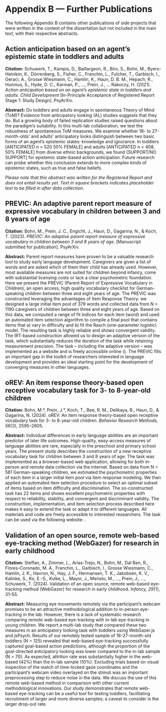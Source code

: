 # Appendix B — Further Publications {-#appendixB}

The following Appendix B contains other publications of side projects that were written in the context of the dissertation but not included in the main text, with their respective abstracts.

## Action anticipation based on an agent’s epistemic state in toddlers and adults {-#manybabies}

**Citation:** Schuwerk, T., Kampis, D., Baillargeon, R., Biro, S., Bohn, M., Byers-Heinlein, K., Dörrenberg, S., Fisher, C., Franchin, L., Fulcher, T., Garbisch, I., Geraci, A., Grosse Wiesmann, C., Hamlin, K., Haun, D. B. M., Hepach, R., Hunnius, S., Hyde, D. C., Karman, P., ..., Prein, J., ... Rakoczy, H. (2021). *Action anticipation based on an agent’s epistemic state in toddlers and adults. Child Development* [In-Principle Acceptance of Registered Report Stage 1: Study Design]. PsyArXiv. \mbox{\url{https://doi.org/10.31234/osf.io/x4jbm}}

**Abstract:** Do toddlers and adults engage in spontaneous Theory of Mind (ToM)? Evidence from anticipatory looking (AL) studies suggests that they do. But a growing body of failed replication studies raised questions about the paradigm’s suitability. In this multi-lab collaboration, we test the robustness of spontaneous ToM measures. We examine whether 18- to 27-month-olds’ and adults’ anticipatory looks distinguish between two basic forms of an agent’s epistemic states: knowledge and ignorance. In toddlers [ANTICIPATED n = 520 50% FEMALE] and adults [ANTICIPATED n = 408, 50% FEMALE] from diverse ethnic backgrounds, we found [SUPPORT/NO SUPPORT] for epistemic state-based action anticipation. Future research can probe whether this conclusion extends to more complex kinds of epistemic states, such as true and false beliefs.

*Please note that this abstract was written for the Registered Report and does not entail results yet. Text in square brackets indicates placeholder text to be filled in after data collection.*

\newpage

## PREVIC: An adaptive parent report measure of expressive vocabulary in children between 3 and 8 years of age {-#previc}

**Citation:** Bohn, M., Prein, J. C., Engicht, J., Haun, D., Gagarina, N., & Koch, T. (2023). *PREVIC: An adaptive parent report measure of expressive vocabulary in children between 3 and 8 years of age.* [Manuscript submitted for publication]. PsyArXiv. \mbox{\url{https://doi.org/10.31234/osf.io/hvncp}} 

**Abstract:** Parent report measures have proven to be a valuable research tool to study early language development. Caregivers are given a list of words and are asked which of them their child has already used. However, most available measures are not suited for children beyond infancy, come with substantial licensing costs or lack a clear psychometric foundation. Here we present the PREVIC (Parent Report of Expressive Vocabulary in Children), an open access, high quality vocabulary checklist for German-speaking children between three and eight years of age. The PREVIC was constructed leveraging the advantages of Item Response Theory: we designed a large initial item pool of 379 words and collected data from N = 1190 caregivers of children between three and eight years of age. Based on this data, we computed a range of fit indices for each item (word) and used an automated item selection algorithm to compile a final pool that contains items that a) vary in difficulty and b) fit the Rasch (one-parameter logistic) model. The resulting task is highly reliable and shows convergent validity. The IRT-based construction allowed us to design an adaptive version of the task, which substantially reduces the duration of the task while retaining measurement precision. The task -- including the adaptive version -- was implemented as a website and is freely accessible online (\mbox{\url{https://ccp-odc.eva.mpg.de/previc-demo/}}). The PREVIC fills an important gap in the toolkit of researchers interested in language development and provides an ideal starting point for the development of converging measures in other languages.

\newpage

## oREV: An item response theory-based open receptive vocabulary task for 3- to 8-year-old children {-#orev}

**Citation:** Bohn, M.\*, Prein, J.\*, Koch, T., Bee, R. M., Delikaya, B., Haun, D., & Gagarina, N. (2024). oREV: An item response theory-based open receptive vocabulary task for 3- to 8-year-old children. *Behavior Research Methods, 56*(3), 2595–2605. \mbox{\url{https://doi.org/10.3758/s13428-023-02169-3}}

**Abstract:** Individual differences in early language abilities are an important predictor of later life outcomes. High-quality, easy-access measures of language abilities are rare, especially in the preschool and primary school years. The present study describes the construction of a new receptive vocabulary task for children between 3 and 8 years of age. The task was implemented as a browser-based web application, allowing for both in-person and remote data collection via the internet. Based on data from N = 581 German-speaking children, we estimated the psychometric properties of each item in a larger initial item pool via item response modeling. We then applied an automated item selection procedure to select an optimal subset of items based on item difficulty and discrimination. The so-constructed task has 22 items and shows excellent psychometric properties with respect to reliability, stability, and convergent and discriminant validity. The construction, implementation, and item selection process described here makes it easy to extend the task or adapt it to different languages. All materials and code are freely accessible to interested researchers. The task can be used via the following website: \mbox{\url{https://ccp-odc.eva.mpg.de/orev-demo}}.

\newpage

## Validation of an open source, remote web-based eye-tracking method (WebGazer) for research in early childhood {-#manywebcams}

**Citation:** Steffan, A., Zimmer, L., Arias-Trejo, N., Bohn, M., Dal Ben, R., Flores-Coronado, M. A., Franchin, L., Garbisch, I., Grosse Wiesmann, C., Hamlin, J. K., Havron, N., Hay, J. F., Hermansen, T. K., Jakobsen, K. V., Kalinke, S., Ko, E.-S., Kulke, L., Mayor, J., Meristo, M., …, Prein, J., …, Schuwerk, T. (2024). Validation of an open source, remote web-based eye-tracking method (WebGazer) for research in early childhood. *Infancy, 29*(1), 31–55. \mbox{\url{https://doi.org/10.1111/infa.12564}}

**Abstract:** Measuring eye movements remotely via the participant's webcam promises to be an attractive methodological addition to in-person eye-tracking in the lab. However, there is a lack of systematic research comparing remote web-based eye-tracking with in-lab eye-tracking in young children. We report a multi-lab study that compared these two measures in an anticipatory looking task with toddlers using WebGazer.js and jsPsych. Results of our remotely tested sample of 18-27-month-old toddlers (N = 125) revealed that web-based eye-tracking successfully captured goal-based action predictions, although the proportion of the goal-directed anticipatory looking was lower compared to the in-lab sample (N = 70). As expected, attrition rate was substantially higher in the web-based (42%) than the in-lab sample (10%). Excluding trials based on visual inspection of the match of time-locked gaze coordinates and the participant's webcam video overlayed on the stimuli was an important preprocessing step to reduce noise in the data. We discuss the use of this remote web-based method in comparison with other current methodological innovations. Our study demonstrates that remote web-based eye-tracking can be a useful tool for testing toddlers, facilitating recruitment of larger and more diverse samples; a caveat to consider is the larger drop-out rate.
